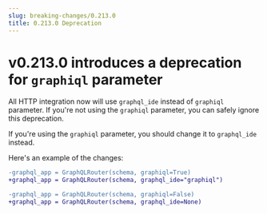 ```yaml
---
slug: breaking-changes/0.213.0
title: 0.213.0 Deprecation
---
```


# v0.213.0 introduces a deprecation for `graphiql` parameter

All HTTP integration now will use `graphql_ide` instead of `graphiql` parameter.
If you're not using the `graphiql` parameter, you can safely ignore this
deprecation.

If you're using the `graphiql` parameter, you should change it to `graphql_ide`
instead.

Here's an example of the changes:

```diff
-graphql_app = GraphQLRouter(schema, graphiql=True)
+graphql_app = GraphQLRouter(schema, graphql_ide="graphiql")

-graphql_app = GraphQLRouter(schema, graphiql=False)
+graphql_app = GraphQLRouter(schema, graphql_ide=None)
```

